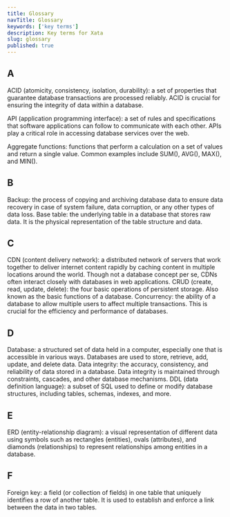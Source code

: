 ```yaml
---
title: Glossary
navTitle: Glossary
keywords: ['key terms']
description: Key terms for Xata
slug: glossary
published: true
---
```


## A

ACID (atomicity, consistency, isolation, durability): a set of properties that guarantee database transactions are processed reliably. ACID is crucial for ensuring the integrity of data within a database.

API (application programming interface): a set of rules and specifications that software applications can follow to communicate with each other. APIs play a critical role in accessing database services over the web.

Aggregate functions: functions that perform a calculation on a set of values and return a single value. Common examples include SUM(), AVG(), MAX(), and MIN().

## B

Backup: the process of copying and archiving database data to ensure data recovery in case of system failure, data corruption, or any other types of data loss.
Base table: the underlying table in a database that stores raw data. It is the physical representation of the table structure and data.

## C

CDN (content delivery network): a distributed network of servers that work together to deliver internet content rapidly by caching content in multiple locations around the world. Though not a database concept per se, CDNs often interact closely with databases in web applications.
CRUD (create, read, update, delete): the four basic operations of persistent storage. Also known as the basic functions of a database.
Concurrency: the ability of a database to allow multiple users to affect multiple transactions. This is crucial for the efficiency and performance of databases.

## D

Database: a structured set of data held in a computer, especially one that is accessible in various ways. Databases are used to store, retrieve, add, update, and delete data.
Data integrity: the accuracy, consistency, and reliability of data stored in a database. Data integrity is maintained through constraints, cascades, and other database mechanisms.
DDL (data definition language): a subset of SQL used to define or modify database structures, including tables, schemas, indexes, and more.

## E

ERD (entity-relationship diagram): a visual representation of different data using symbols such as rectangles (entities), ovals (attributes), and diamonds (relationships) to represent relationships among entities in a database.

## F

Foreign key: a field (or collection of fields) in one table that uniquely identifies a row of another table. It is used to establish and enforce a link between the data in two tables.
